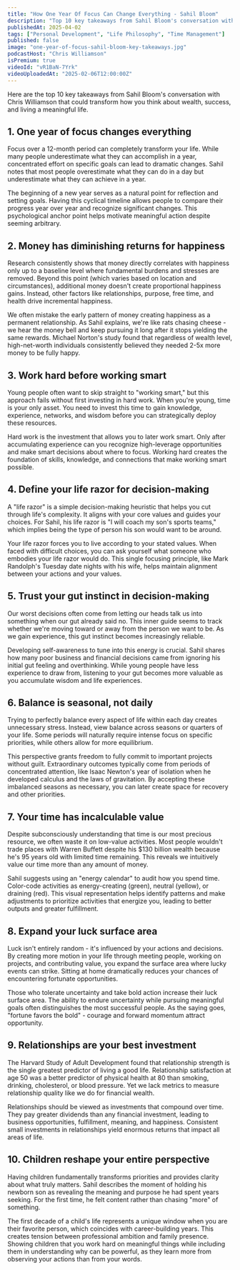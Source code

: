 ```yaml
---
title: "How One Year Of Focus Can Change Everything - Sahil Bloom"
description: "Top 10 key takeaways from Sahil Bloom's conversation with Chris Williamson that could transform how you think about wealth, success, and living a meaningful life."
publishedAt: 2025-04-02
tags: ["Personal Development", "Life Philosophy", "Time Management"]
published: false
image: "one-year-of-focus-sahil-bloom-key-takeaways.jpg"
podcastHost: "Chris Williamson"
isPremium: true
videoId: "vR1BaN-7Yrk"
videoUploadedAt: "2025-02-06T12:00:00Z"
---
```



<PodcastSummaryPageLayout frontmatter={frontmatter}>

Here are the top 10 key takeaways from Sahil Bloom's conversation with Chris Williamson that could transform how you think about wealth, success, and living a meaningful life.

## 1. One year of focus changes everything

Focus over a 12-month period can completely transform your life. While many people underestimate what they can accomplish in a year, concentrated effort on specific goals can lead to dramatic changes. Sahil notes that most people overestimate what they can do in a day but underestimate what they can achieve in a year.

The beginning of a new year serves as a natural point for reflection and setting goals. Having this cyclical timeline allows people to compare their progress year over year and recognize significant changes. This psychological anchor point helps motivate meaningful action despite seeming arbitrary.

## 2. Money has diminishing returns for happiness

Research consistently shows that money directly correlates with happiness only up to a baseline level where fundamental burdens and stresses are removed. Beyond this point (which varies based on location and circumstances), additional money doesn't create proportional happiness gains. Instead, other factors like relationships, purpose, free time, and health drive incremental happiness.

We often mistake the early pattern of money creating happiness as a permanent relationship. As Sahil explains, we're like rats chasing cheese - we hear the money bell and keep pursuing it long after it stops yielding the same rewards. Michael Norton's study found that regardless of wealth level, high-net-worth individuals consistently believed they needed 2-5x more money to be fully happy.

## 3. Work hard before working smart

Young people often want to skip straight to "working smart," but this approach fails without first investing in hard work. When you're young, time is your only asset. You need to invest this time to gain knowledge, experience, networks, and wisdom before you can strategically deploy these resources.

Hard work is the investment that allows you to later work smart. Only after accumulating experience can you recognize high-leverage opportunities and make smart decisions about where to focus. Working hard creates the foundation of skills, knowledge, and connections that make working smart possible.

## 4. Define your life razor for decision-making

A "life razor" is a simple decision-making heuristic that helps you cut through life's complexity. It aligns with your core values and guides your choices. For Sahil, his life razor is "I will coach my son's sports teams," which implies being the type of person his son would want to be around.

Your life razor forces you to live according to your stated values. When faced with difficult choices, you can ask yourself what someone who embodies your life razor would do. This single focusing principle, like Mark Randolph's Tuesday date nights with his wife, helps maintain alignment between your actions and your values.

## 5. Trust your gut instinct in decision-making

Our worst decisions often come from letting our heads talk us into something when our gut already said no. This inner guide seems to track whether we're moving toward or away from the person we want to be. As we gain experience, this gut instinct becomes increasingly reliable.

Developing self-awareness to tune into this energy is crucial. Sahil shares how many poor business and financial decisions came from ignoring his initial gut feeling and overthinking. While young people have less experience to draw from, listening to your gut becomes more valuable as you accumulate wisdom and life experiences.

## 6. Balance is seasonal, not daily

Trying to perfectly balance every aspect of life within each day creates unnecessary stress. Instead, view balance across seasons or quarters of your life. Some periods will naturally require intense focus on specific priorities, while others allow for more equilibrium.

This perspective grants freedom to fully commit to important projects without guilt. Extraordinary outcomes typically come from periods of concentrated attention, like Isaac Newton's year of isolation when he developed calculus and the laws of gravitation. By accepting these imbalanced seasons as necessary, you can later create space for recovery and other priorities.

## 7. Your time has incalculable value

Despite subconsciously understanding that time is our most precious resource, we often waste it on low-value activities. Most people wouldn't trade places with Warren Buffett despite his $130 billion wealth because he's 95 years old with limited time remaining. This reveals we intuitively value our time more than any amount of money.

Sahil suggests using an "energy calendar" to audit how you spend time. Color-code activities as energy-creating (green), neutral (yellow), or draining (red). This visual representation helps identify patterns and make adjustments to prioritize activities that energize you, leading to better outputs and greater fulfillment.

## 8. Expand your luck surface area

Luck isn't entirely random - it's influenced by your actions and decisions. By creating more motion in your life through meeting people, working on projects, and contributing value, you expand the surface area where lucky events can strike. Sitting at home dramatically reduces your chances of encountering fortunate opportunities.

Those who tolerate uncertainty and take bold action increase their luck surface area. The ability to endure uncertainty while pursuing meaningful goals often distinguishes the most successful people. As the saying goes, "fortune favors the bold" - courage and forward momentum attract opportunity.

## 9. Relationships are your best investment

The Harvard Study of Adult Development found that relationship strength is the single greatest predictor of living a good life. Relationship satisfaction at age 50 was a better predictor of physical health at 80 than smoking, drinking, cholesterol, or blood pressure. Yet we lack metrics to measure relationship quality like we do for financial wealth.

Relationships should be viewed as investments that compound over time. They pay greater dividends than any financial investment, leading to business opportunities, fulfillment, meaning, and happiness. Consistent small investments in relationships yield enormous returns that impact all areas of life.

## 10. Children reshape your entire perspective

Having children fundamentally transforms priorities and provides clarity about what truly matters. Sahil describes the moment of holding his newborn son as revealing the meaning and purpose he had spent years seeking. For the first time, he felt content rather than chasing "more" of something.

The first decade of a child's life represents a unique window when you are their favorite person, which coincides with career-building years. This creates tension between professional ambition and family presence. Showing children that you work hard on meaningful things while including them in understanding why can be powerful, as they learn more from observing your actions than from your words.

</PodcastSummaryPageLayout>
